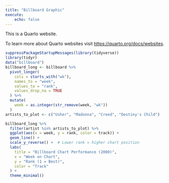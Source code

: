 ```yaml
---
title: "Billboard Graphic"
execute:
    echo: false
---
```


This is a Quarto website.

To learn more about Quarto websites visit <https://quarto.org/docs/websites>.

```r
suppressPackageStartupMessages(library(tidyverse))
library(tidyr)
data("billboard")
billboard_long <- billboard %>%
  pivot_longer(
    cols = starts_with("wk"),
    names_to = "week",
    values_to = "rank",
    values_drop_na = TRUE
  ) %>%
  mutate(
    week = as.integer(str_remove(week, "wk"))
  )
artists_to_plot <- c("Usher", "Madonna", "Creed", "Destiny's Child")

billboard_long %>%
  filter(artist %in% artists_to_plot) %>%
  ggplot(aes(x = week, y = rank, color = track)) +
  geom_line() +
  scale_y_reverse() +  # Lower rank = higher chart position
  labs(
    title = "Billboard Chart Performance (2000)",
    x = "Week on Chart",
    y = "Rank (1 = Best)",
    color = "Track"
  ) +
  theme_minimal()
```
